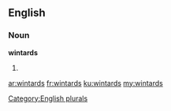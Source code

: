 ==English==

===Noun===
'''wintards'''

# {{plural of|[[wintard]]}}

[[Category:English plurals]]

[[ar:wintards]]
[[fr:wintards]]
[[ku:wintards]]
[[my:wintards]]